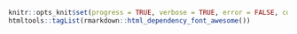 ```r
knitr::opts_knit$set(progress = TRUE, verbose = TRUE, error = FALSE, collapse = FALSE, comment = "#>")
htmltools::tagList(rmarkdown::html_dependency_font_awesome())
```
